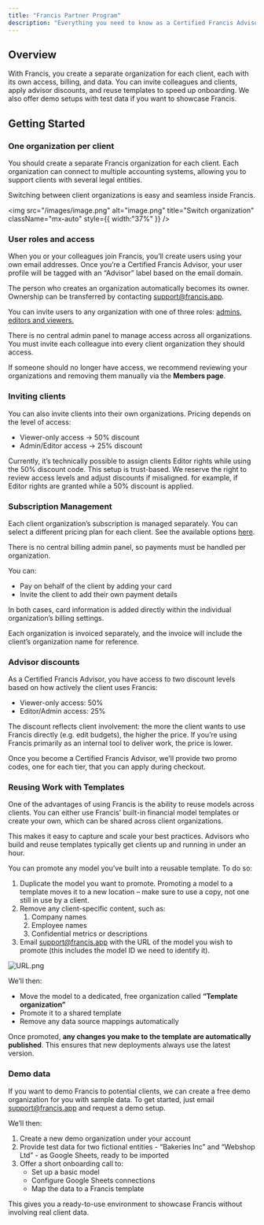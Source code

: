 ```yaml
---
title: "Francis Partner Program"
description: "Everything you need to know as a Certified Francis Advisor"
---
```


## Overview

With Francis, you create a separate organization for each client, each with its own access, billing, and data. You can invite colleagues and clients, apply advisor discounts, and reuse templates to speed up onboarding. We also offer demo setups with test data if you want to showcase Francis.

## Getting Started

### One organization per client

You should create a separate Francis organization for each client. Each organization can connect to multiple accounting systems, allowing you to support clients with several legal entities.

Switching between client organizations is easy and seamless inside Francis.

<img
  src="/images/image.png"
  alt="image.png"
  title="Switch organization"
  className="mx-auto"
  style={{ width:"37%" }}
/>

### User roles and access

When you or your colleagues join Francis, you’ll create users using your own email addresses. Once you’re a Certified Francis Advisor, your user profile will be tagged with an “Advisor” label based on the email domain.

The person who creates an organization automatically becomes its owner. Ownership can be transferred by contacting [support@francis.app](mailto:support@francis.app).

You can invite users to any organization with one of three roles: [admins, editors and viewers.](/documentation/getting-started/administration/members-roles)

<Info>
  There is no central admin panel to manage access across all organizations. You must invite each colleague into every client organization they should access.
</Info>

If someone should no longer have access, we recommend reviewing your organizations and removing them manually via the **Members page**.

### Inviting clients

You can also invite clients into their own organizations. Pricing depends on the level of access:

- Viewer-only access → 50% discount
- Admin/Editor access → 25% discount

Currently, it’s technically possible to assign clients Editor rights while using the 50% discount code. This setup is trust-based. We reserve the right to review access levels and adjust discounts if misaligned. for example, if Editor rights are granted while a 50% discount is applied.

### Subscription Management

Each client organization’s subscription is managed separately. You can select a different pricing plan for each client. See the available options [here](https://www.francis.app/pricing).

<Info>
  There is no central billing admin panel, so payments must be handled per organization.
</Info>

You can:

- Pay on behalf of the client by adding your card
- Invite the client to add their own payment details

In both cases, card information is added directly within the individual organization’s billing settings.

Each organization is invoiced separately, and the invoice will include the client’s organization name for reference.

### Advisor discounts

As a Certified Francis Advisor, you have access to two discount levels based on how actively the client uses Francis:

- Viewer-only access: 50%
- Editor/Admin access: 25%

The discount reflects client involvement: the more the client wants to use Francis directly (e.g. edit budgets), the higher the price. If you’re using Francis primarily as an internal tool to deliver work, the price is lower.

Once you become a Certified Francis Advisor, we’ll provide two promo codes, one for each tier, that you can apply during checkout.

### **Reusing Work with Templates**

One of the advantages of using Francis is the ability to reuse models across clients. You can either use Francis’ built-in financial model templates or create your own, which can be shared across client organizations.

This makes it easy to capture and scale your best practices. Advisors who build and reuse templates typically get clients up and running in under an hour.

You can promote any model you’ve built into a reusable template. To do so:

1. Duplicate the model you want to promote. Promoting a model to a template moves it to a new location – make sure to use a copy, not one still in use by a client.
2. Remove any client-specific content, such as:
   1. Company names
   2. Employee names
   3. Confidential metrics or descriptions
3. Email [support@francis.app](mailto:support@francis.app) with the URL of the model you wish to promote (this includes the model ID we need to identify it).

![URL.png](/images/URL.png)

We’ll then:

- Move the model to a dedicated, free organization called **“Template organization”**
- Promote it to a shared template
- Remove any data source mappings automatically

Once promoted, **any changes you make to the template are automatically published**. This ensures that new deployments always use the latest version.

### Demo data

If you want to demo Francis to potential clients, we can create a free demo organization for you with sample data. To get started, just email [support@francis.app](mailto:support@francis.app) and request a demo setup.

We’ll then:

1. Create a new demo organization under your account
2. Provide test data for two fictional entities - “Bakeries Inc” and “Webshop Ltd” - as Google Sheets, ready to be imported
3. Offer a short onboarding call to:
   - Set up a basic model
   - Configure Google Sheets connections
   - Map the data to a Francis template

This gives you a ready-to-use environment to showcase Francis without involving real client data.